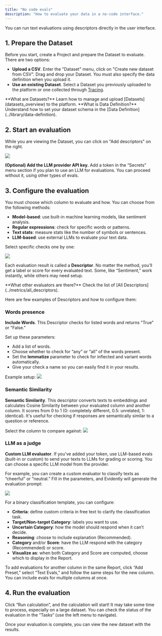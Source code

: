 ```yaml
---
title: "No code evals"
description: "How to evaluate your data in a no-code interface."
---
```


You can run text evaluations using descriptors directly in the user interface.

## 1. Prepare the Dataset

Before you start, create a Project and prepare the Dataset to evaluate. There are two options:

- **Upload a CSV**. Enter the "Dataset" menu, click on "Create new dataset from CSV". Drag and drop your Dataset. You must also specify the data definition when you upload it.
- **Use an existing Dataset**. Select a Dataset you previously uploaded to the platform or one collected through [Tracing](tracing_overview).

<Note>
  **What are Datasets?** Learn how to manage and upload [Datasets](datasets_overview) to the platform.
</Note>

<Note>
  **What is Data Definition?** Understand how to set your dataset schema in the [Data Definition](../library/data-definition).
</Note>

## 2. Start an evaluation

While you are viewing the Dataset, you can click on "Add descriptors" on the right.

![](/images/evals_no_code_add_descriptors-min.png)

**(Optional) Add the LLM provider API key.** Add a token in the “Secrets” menu section if you plan to use an LLM for evaluations. You can proceed without it, using other types of evals.

## 3. Configure the evaluation

You must choose which column to evaluate and how. You can choose from the following methods:

- **Model-based**: use built-in machine learning models, like sentiment analysis.
- **Regular expressions**: check for specific words or patterns.
- **Text stats**: measure stats like the number of symbols or sentences.
- **LLM-based**: use external LLMs to evaluate your text data.

Select specific checks one by one:

![](/images/nocode_choose_evals-min.png)

Each evaluation result is called a **Descriptor**. No matter the method, you’ll get a label or score for every evaluated text. Some, like “Sentiment,” work instantly, while others may need setup.

<Note>
  **What other evaluators are there?** Check the list of [All Descriptors](../metrics/all_descriptors).
</Note>

Here are few examples of Descriptors and how to configure them:

### Words presence

**Include Words**. This Descriptor checks for listed words and returns "True" or "False."

Set up these parameters:

- Add a list of words.
- Choose whether to check for “any” or “all” of the words present.
- Set the **lemmatize** parameter to check for inflected and variant words automatically.
- Give your check a name so you can easily find it in your results.

Example setup:
![](/images/nocode_includes_words-min.png)

### Semantic Similarity

**Semantic Similarity**. This descriptor converts texts to embeddings and calculates Cosine Similarity between your evaluated column and another column. It scores from 0 to 1 (0: completely different, 0.5: unrelated, 1: identical). It's useful for checking if responses are semantically similar to a question or reference.

Select the column to compare against: ![](/images/nocode_semantic_similarity-min.png)

### LLM as a judge

**Custom LLM evaluator**. If you've added your token, use LLM-based evals (built-in or custom) to send your texts to LLMs for grading or scoring. You can choose a specific LLM model from the provider.

For example, you can create a custom evaluator to classify texts as “cheerful” or “neutral.” Fill in the parameters, and Evidently will generate the evaluation prompt:

![](/images/nocode_llm_judge-min.png)

For a binary classification template, you can configure:

- **Criteria**: define custom criteria in free text to clarify the classification task.
- **Target/Non-target Category**: labels you want to use.
- **Uncertain Category**: how the model should respond when it can’t decide.
- **Reasoning**: choose to include explanation (Recommended).
- **Category** and/or **Score**: have the LLM respond with the category (Recommended) or score.
- **Visualize as**: when both Category and Score are computed, choose which to display in the Report.

To add evaluations for another column in the same Report, click “Add Preset,” select “Text Evals,” and follow the same steps for the new column. You can include evals for multiple columns at once.

## 4. Run the evaluation

Click “Run calculation”, and the calculation will start\! It may take some time to process, especially on a large dataset. You can check the status of the evaluation in the “Tasks“ (use the left menu to navigate).

Once your evaluation is complete, you can view the new dataset with the results. 